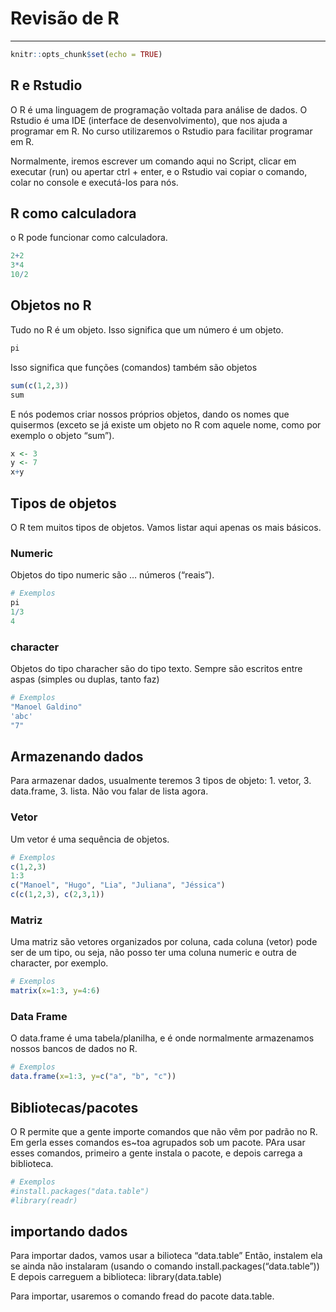 # Revisão de R

---


```r
knitr::opts_chunk$set(echo = TRUE)
```

## R e Rstudio

O R é uma linguagem de programação voltada para análise de dados. O Rstudio é uma IDE (interface de desenvolvimento), que nos ajuda a programar em R. No curso utilizaremos o Rstudio para facilitar programar em R.

Normalmente, iremos escrever um comando aqui no Script, clicar em executar (run) ou apertar ctrl + enter, e o Rstudio vai copiar o comando, colar no console e executá-los para nós.

## R como calculadora

o R pode funcionar como calculadora.


```r
2+2
3*4
10/2
```

## Objetos no R

Tudo no R é um objeto. Isso significa que um número é um objeto.

```r
pi
```

Isso significa que funções (comandos) também são objetos

```r
sum(c(1,2,3))
sum
```

E nós podemos criar nossos próprios objetos, dando os nomes que quisermos (exceto se já existe um objeto no R com aquele nome, como por exemplo o objeto "sum").

```r
x <- 3
y <- 7
x+y
```

## Tipos de objetos

O R tem muitos tipos de objetos. Vamos listar aqui apenas os mais básicos.

### Numeric

Objetos do tipo numeric são ... números ("reais").

```r
# Exemplos
pi
1/3
4
```

### character

Objetos do tipo characher são do tipo texto. Sempre são escritos entre aspas (simples ou duplas, tanto faz)

```r
# Exemplos
"Manoel Galdino"
'abc'
"7"
```

## Armazenando dados

Para armazenar dados, usualmente teremos 3 tipos de objeto: 1. vetor, 3. data.frame, 3. lista. Não vou falar de lista agora.

### Vetor
Um vetor é uma sequência de objetos.

```r
# Exemplos
c(1,2,3)
1:3
c("Manoel", "Hugo", "Lia", "Juliana", "Jéssica")
c(c(1,2,3), c(2,3,1))
```

### Matriz

Uma matriz são vetores organizados por coluna, cada coluna (vetor) pode ser de um tipo, ou seja, não posso ter uma coluna numeric e outra de character, por exemplo.

```r
# Exemplos
matrix(x=1:3, y=4:6)
```

### Data Frame
O data.frame é uma tabela/planilha, e é onde normalmente armazenamos nossos bancos de dados no R.


```r
# Exemplos
data.frame(x=1:3, y=c("a", "b", "c"))
```



## Bibliotecas/pacotes

O R permite que a gente importe comandos que não vêm por padrão no R. Em gerla esses comandos es~toa agrupados sob um pacote. PAra usar esses comandos, primeiro a gente instala o pacote, e depois carrega a biblioteca.

```r
# Exemplos
#install.packages("data.table")
#library(readr)
```

## importando dados
Para importar dados, vamos usar a bilioteca "data.table"
Então, instalem ela se ainda não instalaram (usando o comando install.packages("data.table"))
E depois carreguem a biblioteca: library(data.table)

Para importar, usaremos o comando fread do pacote data.table.
